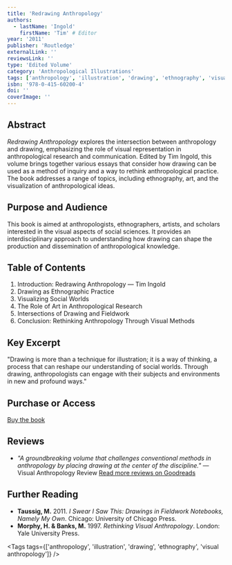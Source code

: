 ```yaml
---
title: 'Redrawing Anthropology'
authors:
  - lastName: 'Ingold'
    firstName: 'Tim' # Editor
year: '2011'
publisher: 'Routledge'
externalLink: ''
reviewsLink: ''
type: 'Edited Volume'
category: 'Anthropological Illustrations'
tags: ['anthropology', 'illustration', 'drawing', 'ethnography', 'visual anthropology']
isbn: '978-0-415-60200-4'
doi: ''
coverImage: ''
---
```


## Abstract

_Redrawing Anthropology_ explores the intersection between anthropology and drawing, emphasizing the role of visual representation in anthropological research and communication. Edited by Tim Ingold, this volume brings together various essays that consider how drawing can be used as a method of inquiry and a way to rethink anthropological practice. The book addresses a range of topics, including ethnography, art, and the visualization of anthropological ideas.

## Purpose and Audience

This book is aimed at anthropologists, ethnographers, artists, and scholars interested in the visual aspects of social sciences. It provides an interdisciplinary approach to understanding how drawing can shape the production and dissemination of anthropological knowledge.

## Table of Contents

1. Introduction: Redrawing Anthropology — Tim Ingold
2. Drawing as Ethnographic Practice
3. Visualizing Social Worlds
4. The Role of Art in Anthropological Research
5. Intersections of Drawing and Fieldwork
6. Conclusion: Rethinking Anthropology Through Visual Methods

## Key Excerpt

"Drawing is more than a technique for illustration; it is a way of thinking, a process that can reshape our understanding of social worlds. Through drawing, anthropologists can engage with their subjects and environments in new and profound ways."

## Purchase or Access

[Buy the book](https://www.routledge.com/Redrawing-Anthropology/Tim-Ingold/p/book/9780415602004)

## Reviews

- _"A groundbreaking volume that challenges conventional methods in anthropology by placing drawing at the center of the discipline."_ — Visual Anthropology Review
  [Read more reviews on Goodreads](https://www.goodreads.com/book/show/12345)

## Further Reading

- **Taussig, M.** 2011. _I Swear I Saw This: Drawings in Fieldwork Notebooks, Namely My Own_. Chicago: University of Chicago Press.
- **Morphy, H. & Banks, M.** 1997. _Rethinking Visual Anthropology_. London: Yale University Press.

<Tags tags={['anthropology', 'illustration', 'drawing', 'ethnography', 'visual anthropology']} />
